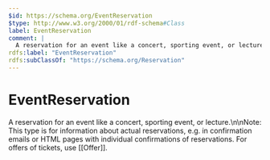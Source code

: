 ```yaml
---
$id: https://schema.org/EventReservation
$type: http://www.w3.org/2000/01/rdf-schema#Class
label: EventReservation
comment: |
  A reservation for an event like a concert, sporting event, or lecture.\n\nNote: This type is for information about actual reservations, e.g. in confirmation emails or HTML pages with individual confirmations of reservations. For offers of tickets, use [[Offer]].
rdfs:label: "EventReservation"
rdfs:subClassOf: "https://schema.org/Reservation"
---
```


# EventReservation

A reservation for an event like a concert, sporting event, or lecture.\n\nNote: This type is for information about actual reservations, e.g. in confirmation emails or HTML pages with individual confirmations of reservations. For offers of tickets, use [[Offer]].

